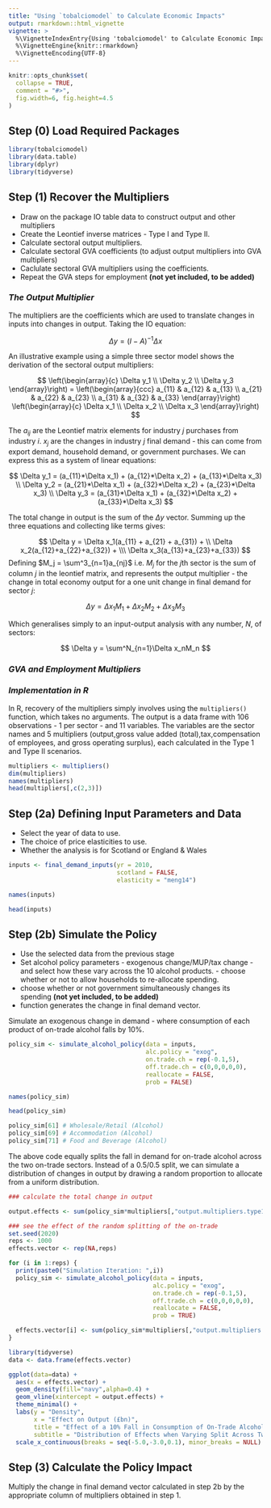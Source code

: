```yaml
---
title: "Using `tobalciomodel` to Calculate Economic Impacts"
output: rmarkdown::html_vignette
vignette: >
  %\VignetteIndexEntry{Using 'tobalciomodel' to Calculate Economic Impacts}
  %\VignetteEngine{knitr::rmarkdown}
  %\VignetteEncoding{UTF-8}
---
```


```r
knitr::opts_chunk$set(
  collapse = TRUE,
  comment = "#>",
  fig.width=6, fig.height=4.5
)
```

## __Step (0) Load Required Packages__

```r
library(tobalciomodel)
library(data.table)
library(dplyr)
library(tidyverse)
```

## __Step (1) Recover the Multipliers__

- Draw on the package IO table data to construct output and other multipliers 
- Create the Leontief inverse matrices - Type I and Type II.
- Calculate sectoral output multipliers. 
- Calculate sectoral GVA coefficients (to adjust output multipliers into GVA multipliers)
- Caclulate sectoral GVA multipliers using the coefficients. 
- Repeat the GVA steps for employment __(not yet included, to be added)__

### *The Output Multiplier*

The multipliers are the coefficients which are used to translate changes in inputs into changes in output. Taking the IO equation:

$$
\Delta y = (I-A)^{-1} \Delta x
$$

An illustrative example using a simple three sector model shows the derivation of the sectoral output multipliers: 

$$
\left(\begin{array}{c} 
\Delta y_1 \\ 
\Delta y_2 \\
\Delta y_3
\end{array}\right)
=
\left(\begin{array}{ccc} 
a_{11} & a_{12} & a_{13} \\
a_{21} & a_{22} & a_{23} \\
a_{31} & a_{32} & a_{33} 
\end{array}\right)
\left(\begin{array}{c} 
\Delta x_1 \\ 
\Delta x_2 \\
\Delta x_3
\end{array}\right)
$$ 

The $a_{ij}$ are the Leontief matrix elements for industry $j$ purchases from industry $i$. $x_{j}$ are the changes in industry $j$ final demand - this can come from export demand, household demand, or government purchases.  We can express this as a system of linear equations:

$$
\Delta y_1 = (a_{11}*\Delta x_1) + (a_{12}*\Delta x_2) + (a_{13}*\Delta x_3) \\
\Delta y_2 = (a_{21}*\Delta x_1) + (a_{32}*\Delta x_2) + (a_{23}*\Delta x_3) \\
\Delta y_3 = (a_{31}*\Delta x_1) + (a_{32}*\Delta x_2) + (a_{33}*\Delta x_3)
$$

The total change in output is the sum of the $\Delta y$ vector. Summing up the three equations and collecting like terms gives:

$$
\Delta y = \Delta x_1(a_{11} + a_{21} + a_{31}) + \\ \Delta x_2(a_{12}+a_{22}+a_{32}) + \\\ \Delta x_3(a_{13}+a_{23}+a_{33})
$$
Defining $M_j = \sum^3_{n=1}a_{nj}$ i.e. $M_j$ for the $j$th sector is the sum of column $j$ in the leontief matrix, and represents the output multiplier - the change in total economy output for a one unit change in final demand for sector $j$:

$$
\Delta y = \Delta x_1M_1 + \Delta x_2M_2 + \Delta x_3M_3
$$

Which generalises simply to an input-output analysis with any number, $N$, of sectors:

$$
\Delta y = \sum^N_{n=1}\Delta x_nM_n 
$$

### *GVA and Employment Multipliers*

### *Implementation in R*

In R, recovery of the multipliers simply involves using the `multipliers()` function, which takes no arguments. The output is a data frame with 106 observations - 1 per sector - and 11 variables. The variables are the sector names and 5 multipliers (output,gross value added (total),tax,compensation of employees, and gross operating surplus), each calculated in the Type 1 and Type II scenarios.

```r
multipliers <- multipliers()
dim(multipliers)
names(multipliers)
head(multipliers[,c(2,3)])
```

## __Step (2a) Defining Input Parameters and Data__

- Select the year of data to use.
- The choice of price elasticities to use.
- Whether the analysis is for Scotland or England & Wales

```r
inputs <- final_demand_inputs(yr = 2010,
                              scotland = FALSE,
                              elasticity = "meng14")

names(inputs)

head(inputs)
```
## __Step (2b) Simulate the Policy __

- Use the selected data from the previous stage
- Set alcohol policy parameters - exogenous change/MUP/tax change - and select how these vary across the 10 alcohol products. - choose whether or not to allow households to re-allocate spending. 
- choose whether or not government simultaneously changes its spending __(not yet included, to be added)__
- function generates the change in final demand vector. 

Simulate an exogenous change in demand - where consumption of each product of on-trade alcohol falls by 10%.

```r
policy_sim <- simulate_alcohol_policy(data = inputs,
                                      alc.policy = "exog",
                                      on.trade.ch = rep(-0.1,5),
                                      off.trade.ch = c(0,0,0,0,0),
                                      reallocate = FALSE,
                                      prob = FALSE)

names(policy_sim)

head(policy_sim)

policy_sim[61] # Wholesale/Retail (Alcohol)
policy_sim[69] # Accommodation (Alcohol)
policy_sim[71] # Food and Beverage (Alcohol)

```

The above code equally splits the fall in demand for on-trade alcohol across the two on-trade sectors. Instead of a 0.5/0.5 split, we can simulate a distribution of changes in output by drawing a random proportion to allocate from a uniform distribution. 


```r
### calculate the total change in output

output.effects <- sum(policy_sim*multipliers[,"output.multipliers.type1"])

### see the effect of the random splitting of the on-trade
set.seed(2020)
reps <- 1000
effects.vector <- rep(NA,reps)

for (i in 1:reps) {
  print(paste0("Simulation Iteration: ",i))
  policy_sim <- simulate_alcohol_policy(data = inputs,
                                        alc.policy = "exog",
                                        on.trade.ch = rep(-0.1,5),
                                        off.trade.ch = c(0,0,0,0,0),
                                        reallocate = FALSE,
                                        prob = TRUE)

  effects.vector[i] <- sum(policy_sim*multipliers[,"output.multipliers.type1"])
}
```

```r

library(tidyverse)
data <- data.frame(effects.vector)

ggplot(data=data) +
  aes(x = effects.vector) +
  geom_density(fill="navy",alpha=0.4) +
  geom_vline(xintercept = output.effects) +
  theme_minimal() +
  labs(y = "Density",
       x = "Effect on Output (£bn)",
       title = "Effect of a 10% Fall in Consumption of On-Trade Alcohol Products",
       subtitle = "Distribution of Effects when Varying Split Across Two On-Trade Sectors") +
  scale_x_continuous(breaks = seq(-5.0,-3.0,0.1), minor_breaks = NULL)

```

## __Step (3) Calculate the Policy Impact__

Multiply the change in final demand vector calculated in step 2b by the appropriate column of multipliers obtained in step 1. 
